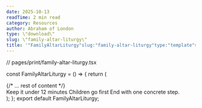 ```yaml
---
date: 2025-10-13
readTime: 2 min read
category: Resources
author: Abraham of London
type: \"download\"
slug: \"family-altar-liturgy\"
title: '"FamilyAltarLiturgy"slug:"family-altar-liturgy"type:"template"slug:"family-altar-liturgy"type:"Download"title:"FamilyAltarLiturgy"date:2025-10-13author:"AbrahamofLondon"readTime:2minreadcategory:"Resources"'
---
```


// pages/print/family-altar-liturgy.tsx

const FamilyAltarLiturgy = () => {
return (

<BrandFrame title="Family Altar Liturgy" subtitle="Short. Kind. Repeatable. Suited for night or weeks beginning.">
  {/* ... rest of content */}
  <div className="not-prose mt-8 text-[11.5px] text-[color:var(--color-on-secondary)/0.6]"> Keep it under 12 minutes Children go first End with one concrete step. </div>
</BrandFrame>
); }; export default FamilyAltarLiturgy;

